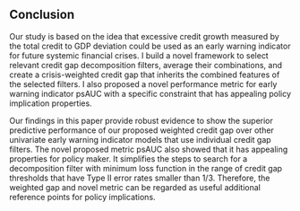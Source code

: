 
## Conclusion

Our study is based on the idea that excessive credit growth measured by the total credit to GDP deviation could be used as an early warning indicator for future systemic financial crises. I build a novel framework to select relevant credit gap decomposition filters, average their combinations, and create a crisis-weighted credit gap that inherits the combined features of the selected filters. I also proposed a novel performance metric for early warning indicator psAUC with a specific constraint that has appealing policy implication properties.

Our findings in this paper provide robust evidence to show the superior predictive performance of our proposed weighted credit gap over other univariate early warning indicator models that use individual credit gap filters. The novel proposed metric psAUC also showed that it has appealing properties for policy maker. It simplifies the steps to search for a decomposition filter with minimum loss function in the range of credit gap thresholds that have Type II error rates smaller than 1/3. Therefore, the weighted gap and novel metric can be regarded as useful additional reference points for policy implications.

\clearpage


<!--(References for closing: one of the 6 reference papers)
We have created a system ... (Alessi 2017)
summarize opening assumptions, findings, contributions
Policy implication, reference
Future improvement-->
